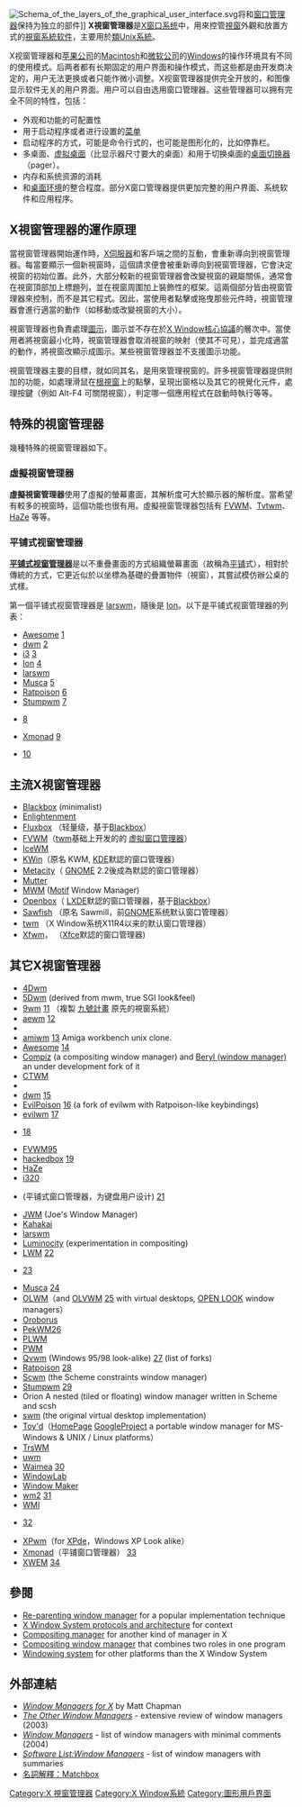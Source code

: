 {{NoteTA
|G1=IT
|T=zh-cn:X窗口管理器; zh-tw:X視窗管理器;
}}
[[File:Schema_of_the_layers_of_the_graphical_user_interface.svg|thumb]]将{{en-link|显示服务器|Display server}}和[[窗口管理器|窗口管理器]]保持为独立的部件]]
'''X視窗管理器'''是[[X_Window系統|X窗口系统]]中，用來控管[[視窗|視窗]]外觀和放置方式的[[視窗系統|視窗系統]][[電腦軟體|软件]]，主要用於[[類Unix系統|類Unix系統]]。

X视窗管理器和[[苹果公司|苹果公司]]的[[Macintosh|Macintosh]]和[[微软公司|微软公司]]的[[Windows|Windows]]的操作环境具有不同的使用模式。后两者都有长期固定的用户界面和操作模式，而这些都是由开发商决定的，用户无法更换或者只能作微小调整。X视窗管理器提供完全开放的，和图像显示软件无关的用户界面。用户可以自由选用窗口管理器。这些管理器可以拥有完全不同的特性，包括：

*外观和功能的可配置性
*用于启动程序或者进行设置的[[菜单|菜单]]
*启动程序的方式，可能是命令行式的，也可能是图形化的，比如停靠栏。
*多桌面、[[虚拟桌面|虚拟桌面]]（比显示器尺寸要大的桌面）和用于切换桌面的[[桌面切换器|桌面切换器]]（pager）。
*内存和系统资源的消耗
*和[[桌面环境|桌面环境]]的整合程度。部分X窗口管理器提供更加完整的用户界面、系统软件和应用程序。

== X視窗管理器的運作原理 ==
當視窗管理器開始運作時，[[X_Window系統的協議和架構|X伺服器]]和客戶端之間的互動，會重新導向到視窗管理器。每當要顯示一個新視窗時，這個請求便會被重新導向到視窗管理器，它會決定視窗的初始位置。此外，大部分較新的視窗管理器會改變視窗的親屬關係，通常會在視窗頂部加上標題列，並在視窗周圍加上裝飾性的框架。這兩個部分皆由視窗管理器來控制，而不是其它程式。因此，當使用者點擊或拖曳那些元件時，視窗管理器會進行適當的動作（如移動或改變視窗的大小）。

視窗管理器也負責處理[[圖示|圖示]]，圖示並不存在於[[X_Window核心協議|X Window核心協議]]的層次中。當使用者將視窗最小化時，視窗管理器會取消視窗的映射（使其不可見），並完成適當的動作，將視窗改顯示成圖示。某些視窗管理器並不支援圖示功能。

視窗管理器主要的目標，就如同其名，是用來管理視窗的。許多視窗管理器提供附加的功能，如處理滑鼠在[[根視窗|根視窗]]上的點擊，呈現出窗格以及其它的視覺化元件，處理按鍵（例如 Alt-F4 可關閉視窗），判定哪一個應用程式在啟動時執行等等。

== 特殊的視窗管理器 ==
幾種特殊的視窗管理器如下。

=== 虛擬視窗管理器 ===
'''虛擬視窗管理器'''使用了虛擬的螢幕畫面，其解析度可大於顯示器的解析度。當希望有較多的視窗時，這個功能也很有用。虛擬視窗管理器包括有 [[FVWM|FVWM]]、[[Tvtwm|Tvtwm]]、[[HaZe|HaZe]] 等等。

=== 平铺式视窗管理器 ===
'''[[平铺式视窗管理器|平铺式视窗管理器]]'''是以不重疊畫面的方式組織螢幕畫面（故稱為[[平铺|平铺]]式），相對於傳統的方式，它更近似於以坐標為基礎的疊置物件（視窗），其嘗試模仿辦公桌的式樣。

第一個平铺式视窗管理器是 [[larswm|larswm]]，隨後是 [[Ion|Ion]]。以下是平铺式视窗管理器的列表：

*[[Awesome|Awesome]] [http://awesome.naquadah.org/] {{Wayback|url=http://awesome.naquadah.org/ |date=20121029043305 }}
*[[dwm|dwm]] [http://dwm.suckless.org/] {{Wayback|url=http://dwm.suckless.org/ |date=20190502105419 }}
*[[i3_(窗口管理器)|i3]] [http://i3wm.org/] {{Wayback|url=http://i3wm.org/ |date=20171224060526 }}
*[[Ion|Ion]] [http://tuomov.iki.fi/software/] {{Wayback|url=http://tuomov.iki.fi/software/ |date=20220409102448 }}
*[[larswm|larswm]]
*[[Musca|Musca]] [https://web.archive.org/web/20130315014341/http://aerosuidae.net/musca.html]
*[[Ratpoison|Ratpoison]] [http://www.nongnu.org/ratpoison/] {{Wayback|url=http://www.nongnu.org/ratpoison/ |date=20060718090630 }}
*[[Stumpwm|Stumpwm]] [http://www.nongnu.org/stumpwm/] {{Wayback|url=http://www.nongnu.org/stumpwm/ |date=20091223070132 }}
*{{link-en|wmii|wmii}} [http://wmii.googlecode.com/]{{dead link|date=2017年11月 |bot=InternetArchiveBot |fix-attempted=yes }}
*[[Xmonad|Xmonad]] [http://xmonad.org/] {{Wayback|url=http://xmonad.org/ |date=20120918175725 }}
*{{link-en|bspwm}} [https://github.com/baskerville/bspwm] {{Wayback|url=https://github.com/baskerville/bspwm |date=20220428024402 }}

== 主流X視窗管理器 ==
*[[Blackbox|Blackbox]] (minimalist)
*[[Enlightenment|Enlightenment]]
*[[Fluxbox|Fluxbox]] （轻量级，基于[[Blackbox|Blackbox]]）
*[[FVWM|FVWM]]（[[twm|twm]]基础上开发的的 [[虚拟窗口管理器|虚拟窗口管理器]]）
*[[IceWM|IceWM]]
*[[KWin|KWin]]（原名 KWM,  [[KDE|KDE]]默認的窗口管理器）
*[[Metacity|Metacity]]（ [[GNOME|GNOME]] 2.2後成為默認的窗口管理器）
*[[Mutter|Mutter]]
*[[Motif窗口管理器|MWM]] ([[Motif|Motif]] Window Manager)
*[[Openbox|Openbox]]（ [[LXDE|LXDE]]默認的窗口管理器，基于[[Blackbox|Blackbox]]）
*[[Sawfish|Sawfish]] （原名 Sawmill，前[[GNOME|GNOME]]系统默认窗口管理器）
*[[twm|twm]] （X Window系统X11R4以来的默认窗口管理器）
*[[Xfwm|Xfwm]]， （[[Xfce|Xfce]]默認的窗口管理器)

== 其它X視窗管理器 ==
*[[4Dwm|4Dwm]]
*[[5Dwm|5Dwm]] (derived from mwm, true SGI look&feel)
*[[9wm|9wm]] [http://unauthorised.org/dhog/9wm.html] {{Wayback|url=http://unauthorised.org/dhog/9wm.html |date=20220330184707 }}（複製 [[貝爾實驗室九號計畫|九號計畫]] 原先的視窗系統）
*[[aewm|aewm]] [https://web.archive.org/web/20061213142305/http://www.red-bean.com/%7Edecklin/software/aewm/]
*{{link-en|AfterStep|Afterstep}}
*[[amiwm|amiwm]] [http://www.lysator.liu.se/~marcus/amiwm.html] {{Wayback|url=http://www.lysator.liu.se/~marcus/amiwm.html |date=20220517070304 }} Amiga workbench unix clone.
*[[Awesome|Awesome]] [http://awesome.naquadah.org/] {{Wayback|url=http://awesome.naquadah.org/ |date=20121029043305 }}
*[[Compiz|Compiz]] (a compositing window manager) and [[Beryl_(window_manager)|Beryl (window manager)]] an under development fork of it
*[[CTWM|CTWM]]
*{{link-en|cwm|Cwm}}
*[[dwm|dwm]] [http://dwm.suckless.org/] {{Wayback|url=http://dwm.suckless.org/ |date=20190502105419 }}
*[[EvilPoison|EvilPoison]] [https://web.archive.org/web/20070321034106/http://www.darkarts.co.za/projects/evilpoison/] (a fork of evilwm with Ratpoison-like keybindings)
*[[evilwm|evilwm]] [http://www.6809.org.uk/evilwm/] {{Wayback|url=http://www.6809.org.uk/evilwm/ |date=20220505162434 }}
*{{link-en|Flwm|FLWM}} [http://flwm.sourceforge.net/] {{Wayback|url=http://flwm.sourceforge.net/ |date=20220509080553 }}
*[[FVWM95|FVWM95]]
*[[hackedbox|hackedbox]] [https://web.archive.org/web/20070311170630/http://www.scrudgeware.org/projects/Hackedbox/index.html]
*[[HaZe|HaZe]]
*[[i3_(窗口管理器)|i3]][http://i3wm.org/] {{Wayback|url=http://i3wm.org/ |date=20171224060526 }}
*{{link-en|Ion|Ion_(window_manager)}} (平铺式窗口管理器，为键盘用户设计) [http://tuomov.iki.fi/software/] {{Wayback|url=http://tuomov.iki.fi/software/ |date=20220409102448 }}
*[[JWM|JWM]] (Joe's Window Manager)
*[[Kahakai|Kahakai]]
*[[larswm|larswm]]
*[[Luminocity|Luminocity]] (experimentation in compositing)
*[[LWM|LWM]] [http://www.jfc.org.uk/software/lwm.html] {{Wayback|url=http://www.jfc.org.uk/software/lwm.html |date=20220506212702 }}
*{{link-en|Matchbox|Matchbox (window manager)}} [https://web.archive.org/web/20070403041018/http://projects.o-hand.com/matchbox/]
*[[Musca|Musca]] [https://web.archive.org/web/20130315014341/http://aerosuidae.net/musca.html]
*[[OLWM|OLWM]]（and [[OLVWM|OLVWM]] [https://web.archive.org/web/20081204203055/http://home.nyc.rr.com/twopks/olvwm/] with virtual desktops, [[OPEN_LOOK|OPEN LOOK]] window managers）
*[[Oroborus_(window_manager)|Oroborus]]
*[[PekWM|PekWM]][http://www.pekwm.org/] {{Wayback|url=http://www.pekwm.org/ |date=20220330031234 }}
*[[PLWM|PLWM]]
*[[PWM_(window_manager)|PWM]]
*[[Qvwm|Qvwm]] (Windows 95/98 look-alike) [http://freshmeat.net/projects/qvwm/] {{Wayback|url=http://freshmeat.net/projects/qvwm/ |date=20110606165838 }} (list of forks)
*[[Ratpoison|Ratpoison]] [http://www.nongnu.org/ratpoison/] {{Wayback|url=http://www.nongnu.org/ratpoison/ |date=20060718090630 }}
*[[Scwm|Scwm]] (the Scheme constraints window manager)
*[[Stumpwm|Stumpwm]] [http://www.nongnu.org/stumpwm/] {{Wayback|url=http://www.nongnu.org/stumpwm/ |date=20091223070132 }}
*Orion A nested (tiled or floating) window manager written in Scheme and scsh
*[[swm|swm]] (the original virtual desktop implementation)
*[[Toy'd|Toy'd]]（[https://web.archive.org/web/20061210202702/http://www.toyd.org/ HomePage] [http://code.google.com/p/toyd GoogleProject] {{Wayback|url=http://code.google.com/p/toyd |date=20160601212004 }} a portable window manager for MS-Windows & UNIX / Linux platforms）
*[[TrsWM|TrsWM]]
*[[Ultrix窗口管理器|uwm]]
*[[Waimea_(window_manager)|Waimea]] [http://www.freedesktop.org/Software/waimea] {{Wayback|url=http://www.freedesktop.org/Software/waimea |date=20080517080912 }}
*[[WindowLab|WindowLab]]
*[[Window_Maker|Window Maker]]
*[[wm2|wm2]] [http://www.all-day-breakfast.com/wm2/] {{Wayback|url=http://www.all-day-breakfast.com/wm2/ |date=20220505163708 }}
*[[WMI_(window_manager)|WMI]]
*{{link-en|wmii|wmii}} [http://wmii.googlecode.com/]{{dead link|date=2017年11月 |bot=InternetArchiveBot |fix-attempted=yes }}
*[[XPde|XPwm]]（for [[XPde|XPde]]，Windows XP Look alike）
*[[Xmonad|Xmonad]]（平铺窗口管理器） [http://xmonad.org/] {{Wayback|url=http://xmonad.org/ |date=20120918175725 }}
*[[XWEM|XWEM]] [https://web.archive.org/web/20130605083134/http://www.xemacs.org/Documentation/packages/html/xwem.html]

== 參閱 ==
*[[Re-parenting_window_manager|Re-parenting window manager]] for a popular implementation technique
*[[X_Window_System_protocols_and_architecture|X Window System protocols and architecture]] for context
*[[Compositing_manager|Compositing manager]] for another kind of manager in X
*[[Compositing_window_manager|Compositing window manager]] that combines two roles in one program
*[[Windowing_system|Windowing system]] for other platforms than the X Window System

== 外部連結 ==
* [https://web.archive.org/web/20040805030657/http://xwinman.org/ ''Window Managers for X''] by Matt Chapman
* [http://www.gilesorr.com/papers/otherwm/book1.html ''The Other Window Managers''] {{Wayback|url=http://www.gilesorr.com/papers/otherwm/book1.html |date=20070104025716 }} - extensive review of window managers (2003)
* [https://web.archive.org/web/20070504233626/http://uebb.cs.tu-berlin.de/~magr/wm-review.en.html ''Window Managers''] - list of window managers with minimal comments (2004)
* [https://web.archive.org/web/20061210081721/http://www.linuxsoft.cz/en/sw_list.php?id_kategory=5 ''Software List:Window Managers''] - list of window managers with summaries
* [https://web.archive.org/web/20070927213651/http://www.emb-kb.com/doku.php/%E8%A9%9E%E8%A7%A3/matchbox 名詞解釋：Matchbox]{{zh-tw}}

[[Category:X_視窗管理器|Category:X 視窗管理器]]
[[Category:X_Window系統|Category:X Window系統]]
[[Category:圖形用戶界面|Category:圖形用戶界面]]